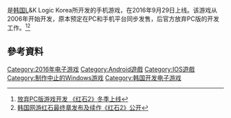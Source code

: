 {{NoteTA
| G1=Games
}}
{{Infobox VG
| title = 红石2：卓越冒险
| english = Red Stone 2: Adventurers of Prominence
| developer =
| publisher =L&K Logic Korea
| released =
| genre = [[动作游戏|动作]]
| modes =
| platforms = [[iOS|iOS]]、[[Android|Android]]
}}
{{Vgname|红石2：卓越冒险|en=Red Stone 2：Adventurers of Prominence}}是[[韩国|韩国]]L&K Logic Korea所开发的手机游戏，在2016年9月29日上线。该游戏从2006年开始开发，原本预定在PC和手机平台同步发售，后官方放弃PC版的开发工作。<ref>[http://www.11773.com/20150827/100206.html 放弃PC版游戏开发 《红石2》冬季上线]</ref><ref>[http://wangyou.pcgames.com.cn/newgames/xyxw/hanguo/0712/995695.html 韩国网游红石最终章发布及续作《红石2》公开]{{Dead link|date=2020年4月 |bot=InternetArchiveBot |fix-attempted=yes }}</ref>

== 參考資料 ==
{{Reflist}}

{{DEFAULTSORT:Red Stone 2, Adventurers of Prominence}}
[[Category:2016年电子游戏|Category:2016年电子游戏]]
[[Category:Android遊戲|Category:Android遊戲]]
[[Category:IOS遊戲|Category:IOS遊戲]]
[[Category:制作中止的Windows游戏|Category:制作中止的Windows游戏]]
[[Category:韩国开发电子游戏|Category:韩国开发电子游戏]]

{{action-videogame-stub}}